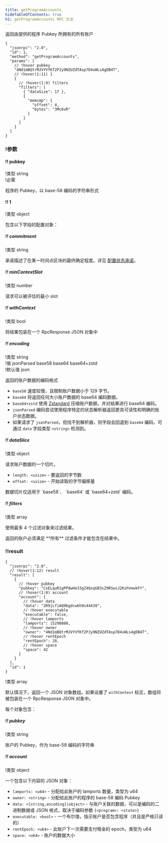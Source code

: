 ```yaml
---
title: getProgramAccounts
hideTableOfContents: true
h1: getProgramAccounts RPC 方法
---
```


返回由提供的程序 Pubkey 所拥有的所有账户

<APIMethod>

```jsonc !!request curl
{
  "jsonrpc": "2.0",
  "id": 1,
  "method": "getProgramAccounts",
  "params": [
    // !hover pubkey
    "4Nd1mBQtrMJVYVfKf2PJy9NZUZdTAsp7D4xWLs4gDB4T",
    // !hover(1:11) 1
    {
      // !hover(1:9) filters
      "filters": [
        { "dataSize": 17 },
        {
          "memcmp": {
            "offset": 4,
            "bytes": "3Mc6vR"
          }
        }
      ]
    }
  ]
}
```

### !参数

#### !! pubkey

!类型 string  
!必需

程序的 Pubkey，以 base-58 编码的字符串形式

#### !! 1

!类型 object

包含以下字段的配置对象：

##### !! commitment

!类型 string

承诺描述了在某一时间点区块的最终确定程度。详见
[配置状态承诺](/docs/rpc#configuring-state-commitment)。

##### !! minContextSlot

!类型 number

请求可以被评估的最小 slot

##### !! withContext

!类型 bool

将结果包装在一个 RpcResponse JSON 对象中

##### !! encoding

!类型 string  
!值 jsonParsed base58 base64 base64+zstd  
!默认值 json

返回的账户数据的编码格式

- `base58` 速度较慢，且限制账户数据小于 129 字节。
- `base64` 将返回任何大小账户数据的 base64 编码数据。
- `base64+zstd` 使用
  [Zstandard](https://facebook.github.io/zstd/)
  压缩账户数据，并对结果进行 base64 编码。
- `jsonParsed` 编码尝试使用程序特定的状态解析器返回更具可读性和明确的账户状态数据。
- 如果请求了 `jsonParsed`，但找不到解析器，则字段会回退到 `base64` 编码，可通过 `data` 字段类型 `<string>` 检测到。

##### !! dataSlice

!类型 object

请求账户数据的一个切片。

- `length: <usize>` - 要返回的字节数
- `offset: <usize>` - 开始读取的字节偏移量

<Callout type="info">
  数据切片仅适用于
  `base58`、
  `base64` 或
  `base64+zstd` 编码。
</Callout>

##### !! filters

!类型 array

使用最多 4 个过滤对象来过滤结果。

<Callout type="info">
  返回的账户必须满足 **所有** 过滤条件才能包含在结果中。
</Callout>

### !!result

```jsonc !response
{
  "jsonrpc": "2.0",
  // !hover(1:12) result
  "result": [
    {
      // !hover pubkey
      "pubkey": "CxELquR1gPP8wHe33gZ4QxqGB3sZ9RSwsJ2KshVewkFY",
      // !hover(1:8) account
      "account": {
        // !hover data
        "data": "2R9jLfiAQ9bgdcw6h8s44439",
        // !hover executable
        "executable": false,
        // !hover lamports
        "lamports": 15298080,
        // !hover owner
        "owner": "4Nd1mBQtrMJVYVfKf2PJy9NZUZdTAsp7D4xWLs4gDB4T",
        // !hover rentEpoch
        "rentEpoch": 28,
        // !hover space
        "space": 42
      }
    }
  ],
  "id": 1
}
```

!类型 array

默认情况下，返回一个 JSON 对象数组。如果设置了 `withContext` 标志，数组将被包装在一个 RpcResponse
JSON 对象中。

每个对象包含：

##### !! pubkey

!类型 string

账户的 Pubkey，作为 base-58 编码的字符串

##### !! account

!类型 object

一个包含以下内容的 JSON 对象：

- `lamports: <u64>` - 分配给此账户的 lamports 数量，类型为 u64
- `owner: <string>` - 分配给此账户的程序的 base-58 编码 Pubkey
- `data: <[string,encoding]|object>` - 与账户关联的数据，可以是编码的二进制数据或 JSON 格式，取决于编码参数 `{<program>: <state>}`
- `executable: <bool>` - 一个布尔值，指示账户是否包含程序（并且是严格只读的）
- `rentEpoch: <u64>` - 此账户下一次需要支付租金的 epoch，类型为 u64
- `space: <u64>` - 账户的数据大小

</APIMethod>
